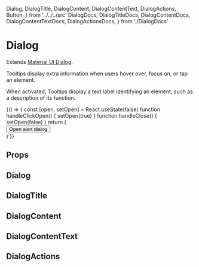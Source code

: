   Dialog,
  DialogTitle,
  DialogContent,
  DialogContentText,
  DialogActions,
  Button,
} from '../../../src'
  DialogDocs,
  DialogTitleDocs,
  DialogContentDocs,
  DialogContentTextDocs,
  DialogActionsDocs,
} from './DialogDocs'

<Meta title="Components/Dialog" component={Dialog} />

# Dialog

Extends [Material UI Dialog](https://material-ui.com/components/dialogs/).

Tooltips display extra information when users hover over, focus on, or tap an element.

When activated, Tooltips display a text label identifying an element, such as a description of its function.

<Canvas>
  <Story name="default">
    {() => {
      const [open, setOpen] = React.useState(false)
      function handleClickOpen() {
        setOpen(true)
      }
      function handleClose() {
        setOpen(false)
      }
      return (
        <div>
          <Button variant="outlined" color="primary" onClick={handleClickOpen}>
            Open alert dialog
          </Button>
          <Dialog
            open={open}
            onClose={handleClose}
            aria-labelledby="alert-dialog-title"
            aria-describedby="alert-dialog-description"
          >
            <DialogTitle id="alert-dialog-title">
              {'Use Committed Components?'}
            </DialogTitle>
            <DialogContent>
              <DialogContentText id="alert-dialog-description">
                Let Committed components style your app.
              </DialogContentText>
            </DialogContent>
            <DialogActions>
              <Button variant="text" onClick={handleClose}>
                Disagree
              </Button>
              <Button onClick={handleClose} color="primary" autoFocus>
                Agree
              </Button>
            </DialogActions>
          </Dialog>
        </div>
      )
    }}
  </Story>
</Canvas>

## Props

## Dialog

<ArgsTable of={DialogDocs} />

## DialogTitle

<ArgsTable of={DialogTitleDocs} />

## DialogContent

<ArgsTable of={DialogContentDocs} />

## DialogContentText

<ArgsTable of={DialogContentTextDocs} />

## DialogActions

<ArgsTable of={DialogActionsDocs} />

